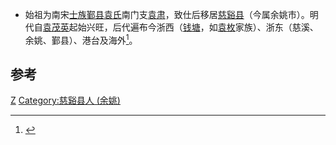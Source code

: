 *始祖为南宋[[士族|士族]][[鄞县袁氏|鄞县袁氏]]南门支[[袁肃|袁肃]]，致仕后移居[[慈谿县|慈谿县]]（今属余姚市）。明代自[[袁茂英|袁茂英]]起始兴旺，后代遍布今浙西（[[钱塘县|钱塘]]，如[[袁枚|袁枚]]家族）、浙东（慈溪、余姚、鄞县）、港台及海外<ref>{{cite web|url=http://www.zhengxue.com/?p=968 |title=宁海袁氏出自名门望族——宁海袁氏初考 |publisher=正学网 }}</ref>。

==参考==
{{reflist|2}}

[[Category:城南袁氏|Z]]
[[Category:慈谿县人_(余姚)|Category:慈谿县人 (余姚)]]